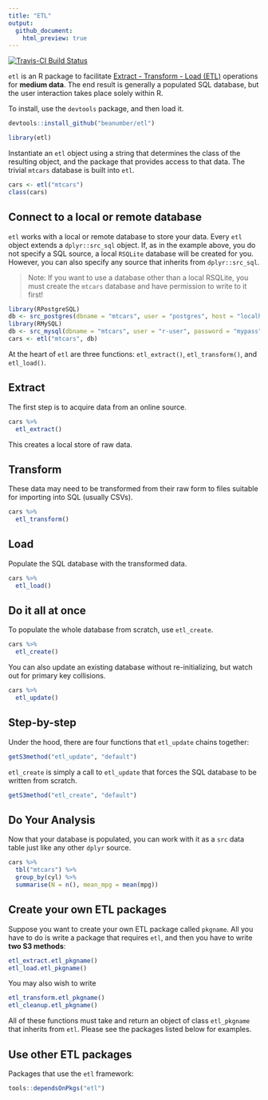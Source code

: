 ```yaml
---
title: "ETL"
output:
  github_document:
    html_preview: true
---
```


[![Travis-CI Build Status](https://travis-ci.org/beanumber/etl.svg?branch=master)](https://travis-ci.org/beanumber/etl)

`etl` is an R package to facilitate [Extract - Transform - Load (ETL)](https://en.wikipedia.org/wiki/Extract,_transform,_load) operations for **medium data**. The end result is generally a populated SQL database, but the user interaction takes place solely within R.

To install, use the `devtools` package, and then load it. 

```r
devtools::install_github("beanumber/etl")
```

```r
library(etl)
```

Instantiate an `etl` object using a string that determines the class of the resulting object, and the package that provides access to that data. The trivial `mtcars` database is built into `etl`.

```r
cars <- etl("mtcars")
class(cars)
```

## Connect to a local or remote database

`etl` works with a local or remote database to store your data. Every `etl` object extends a `dplyr::src_sql` object. If, as in the example above, you do not specify a SQL source, a local `RSQLite` database will be created for you. However, you can also specify any source that inherits from `dplyr::src_sql`.

> Note: If you want to use a database other than a local RSQLite, you must create the `mtcars` database and have permission to write to it first!

```r
library(RPostgreSQL)
db <- src_postgres(dbname = "mtcars", user = "postgres", host = "localhost")
library(RMySQL)
db <- src_mysql(dbname = "mtcars", user = "r-user", password = "mypass", host = "localhost")
cars <- etl("mtcars", db)
```

At the heart of `etl` are three functions: `etl_extract()`, `etl_transform()`, and `etl_load()`. 

## Extract

The first step is to acquire data from an online source. 

```r
cars %>%
  etl_extract()
```

This creates a local store of raw data. 

## Transform

These data may need to be transformed from their raw form to files suitable for importing into SQL (usually CSVs).

```r
cars %>%
  etl_transform()
```

## Load

Populate the SQL database with the transformed data. 

```r
cars %>%
  etl_load()
```

## Do it all at once

To populate the whole database from scratch, use `etl_create`. 

```r
cars %>%
  etl_create()
```

You can also update an existing database without re-initializing, but watch out for primary key collisions.

```r
cars %>%
  etl_update()
```

## Step-by-step

Under the hood, there are four functions that `etl_update` chains together:

```r
getS3method("etl_update", "default")
```

`etl_create` is simply a call to `etl_update` that forces the SQL database to be written from scratch. 

```r
getS3method("etl_create", "default")
```



## Do Your Analysis

Now that your database is populated, you can work with it as a `src` data table just like any other `dplyr` source. 
```r
cars %>%
  tbl("mtcars") %>%
  group_by(cyl) %>%
  summarise(N = n(), mean_mpg = mean(mpg))
```

## Create your own ETL packages

Suppose you want to create your own ETL package called `pkgname`. All you have to do is write a package that requires `etl`, and then you have to write **two S3 methods**:

```r
etl_extract.etl_pkgname()
etl_load.etl_pkgname()
```

You may also wish to write

```r
etl_transform.etl_pkgname()
etl_cleanup.etl_pkgname()
```

All of these functions must take and return an object of class `etl_pkgname` that inherits from `etl`. Please see the packages listed below for examples. 

## Use other ETL packages

Packages that use the `etl` framework:

```r
tools::dependsOnPkgs("etl")
```
